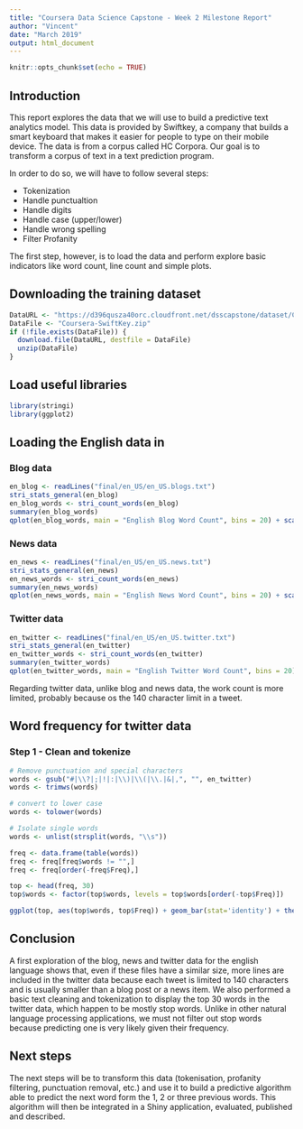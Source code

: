 ```yaml
---
title: "Coursera Data Science Capstone - Week 2 Milestone Report"
author: "Vincent"
date: "March 2019"
output: html_document
---
```


```r
knitr::opts_chunk$set(echo = TRUE)
```

## Introduction

This report explores the data that we will use to build a predictive text analytics model. This data is provided by Swiftkey, a company that builds a smart keyboard that makes it easier for people to type on their mobile device. 
The data is from a corpus called HC Corpora. Our goal is to transform a corpus of text in a text prediction program.

In order to do so, we will have to follow several steps:

- Tokenization
- Handle punctualtion
- Handle digits
- Handle case (upper/lower)
- Handle wrong spelling
- Filter Profanity

The first step, however, is to load the data and perform explore basic indicators like word count, line count and simple plots.

## Downloading the training dataset

```r
DataURL <- "https://d396qusza40orc.cloudfront.net/dsscapstone/dataset/Coursera-SwiftKey.zip"
DataFile <- "Coursera-SwiftKey.zip"
if (!file.exists(DataFile)) {
  download.file(DataURL, destfile = DataFile)
  unzip(DataFile)
}
```

## Load useful libraries
```r
library(stringi)
library(ggplot2)
```

## Loading the English data in

### Blog data

```r
en_blog <- readLines("final/en_US/en_US.blogs.txt")
stri_stats_general(en_blog)
en_blog_words <- stri_count_words(en_blog)
summary(en_blog_words)
qplot(en_blog_words, main = "English Blog Word Count", bins = 20) + scale_x_log10() 
```

### News data

```r
en_news <- readLines("final/en_US/en_US.news.txt")
stri_stats_general(en_news)
en_news_words <- stri_count_words(en_news)
summary(en_news_words)
qplot(en_news_words, main = "English News Word Count", bins = 20) + scale_x_log10()
```

### Twitter data

```r
en_twitter <- readLines("final/en_US/en_US.twitter.txt")
stri_stats_general(en_twitter)
en_twitter_words <- stri_count_words(en_twitter)
summary(en_twitter_words)
qplot(en_twitter_words, main = "English Twitter Word Count", bins = 20)
```

Regarding twitter data, unlike blog and news data, the work count is more limited, probably because os the 140 character limit in a tweet.

## Word frequency for twitter data

### Step 1 - Clean and tokenize

```r
# Remove punctuation and special characters 
words <- gsub("#|\\?|;|!|:|\\)|\\(|\\.|&|,", "", en_twitter)
words <- trimws(words)

# convert to lower case
words <- tolower(words)

# Isolate single words
words <- unlist(strsplit(words, "\\s"))

freq <- data.frame(table(words))
freq <- freq[freq$words != "",]
freq <- freq[order(-freq$Freq),]

top <- head(freq, 30)
top$words <- factor(top$words, levels = top$words[order(-top$Freq)])

ggplot(top, aes(top$words, top$Freq)) + geom_bar(stat='identity') + theme(axis.text.x = element_text(angle = 90, hjust = 1)) + labs(title = "Top 30 words in english twitter data", x = "Word", y = "Frequency")
```


## Conclusion

A first exploration of the blog, news and twitter data for the english language shows that, even if these files have a similar size, more lines are included in the twitter data because each tweet is limited to 140 characters and is usually smaller than a blog post or a news item.
We also performed a basic text cleaning and tokenization to display the top 30 words in the twitter data, which happen to be mostly stop words. Unlike in other natural language processing applications, we must not filter out stop words because predicting one is very likely given their frequency.

## Next steps

The next steps will be to transform this data (tokenisation, profanity filtering, punctuation removal, etc.) and use it to build a predictive algorithm able to predict the next word form the 1, 2 or three previous words.
This algorithm will then be integrated in a Shiny application, evaluated, published and described.